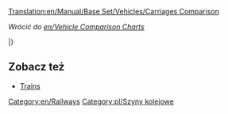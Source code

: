 [[Translation:en/Manual/Base Set/Vehicles/Carriages Comparison]]

''Wrócić do [[en/Vehicle Comparison Charts]]''{{en/-right}}

<!--{{TrainCarriageHeader}}-->{{pl/NagłówekWagonuKolejowego}}

{{en/TrainCarriageRow|climate=TSR_
|name=[[pl/Manual/Base Set/Vehicles/Wagon opancerzony|Armoured Van]] [[File:en/Armouredvan.png]]
|costGBP=1,494
|costUSD=2,988
|weightEmpty=30
|weightRail=32
|weightMonoRail=33 
|weightMagLev=33
|cargoType=kosztowności/złoto/diamenty
|capacityRail=20 worków
|capacityMonoRail=25 bags
|capacityMagLev=27 bags
}}

{{en/TrainCarriageRow|
___Y|[[en/Manual/Base Set/Vehicles/Battery Truck]]|1,148|2,296|18|23|24|25|batteries|22|27|29}}

{{en/TrainCarriageRow|
___Y|[[en/Manual/Base Set/Vehicles/Bubble Van]]|1,113|2,226|21|22|22|22|bubbles|20|25|27}}

{{en/TrainCarriageRow|
___Y|[[en/Manual/Base Set/Vehicles/Candyfloss Hopper]]|1,042|2,084|20|50|55|57|candyfloss|30 tonnes|35 tonnes|37 tonnes}}

{{en/TrainCarriageRow|
TS__|[[pl/Manual/Base Set/Vehicles/Wagon na węgiel|Coal Car]] [[File:en/Coaltruck.png]]|1,031|2,062|18|48|53|55|węgiel|30 ton|35 tonnes|37 tonnes}}

{{en/TrainCarriageRow|___Y|[[en/Manual/Base Set/Vehicles/Cola Tanker]]|1,066|2,132|24|49|54|56|cola|25,000 litres|30,000 litres|32,000 litres}}

{{en/TrainCarriageRow|
__R_|[[pl/Manual/Base Set/Vehicles/Wagon na rudę miedzi|Copper Ore Hopper]] [[File:en/Copperorehopper.png]]|1,048|2,096|19|49|54|56|ruda miedzi|30 ton|35 tonnes|37 tonnes}}

{{en/TrainCarriageRow|
___Y|[[en/Manual/Base Set/Vehicles/Fizzy Drink Truck]]|1,130|2,260|18|21|21|22|fizzy drinks|25|30|32}}

{{en/TrainCarriageRow|
_SR_|[[pl/Manual/Base Set/Vehicles/Wagon na żywność|Food Van]] [[File:en/Foodvan.png]]|1,119|2,238|22|47|52|54|żywność|25 ton|30 tonnes|32 tonnes}}

{{en/TrainCarriageRow|
__R_|[[pl/Manual/Base Set/Vehicles/Wagon na owoce|Fruit Truck]] [[File:en/Fruittruck.png]]|1,066|2,132|18|43|48|50|owoc|25 ton|30 tonnes|32 tonnes}}

{{en/TrainCarriageRow|
TSR_|[[pl/Manual/Base Set/Vehicles/Wagon towarowy|Goods Van]] [[File:en/Goodsvan.png]]|1,113|2,226|21|33|36|37|towary|25 skrzyń|30 crates|32 crates}}

{{en/TrainCarriageRow|
TSR_|[[pl/Manual/Base Set/Vehicles/Wagon na ziarno|Grain Hopper]] [[File:en/Grainhopper.png]]|1,066|2,132|19|49|54|56|ziarno|30 tonnes|35 tonnes|37 tonnes}}

{{en/TrainCarriageRow|
T___|[[pl/Manual/Base Set/Vehicles/Wagon na rudę żelaza|Iron Ore Hopper]] [[File:en/Ironorehopper.png]]|1,048|2,096|19|49|54|56|ruda żelaza|30 ton|35 tonnes|37 tonnes}}

{{en/TrainCarriageRow|
TS__|[[pl/Manual/Base Set/Vehicles/Wagon na żywiec|Livestock Van]] [[File:en/Livestockvan.png]]|1,125|2,250|20|24|25|26|żywiec|25 sztuk|30 items|32 items}}

{{en/TrainCarriageRow|
TSRY|[[pl/Manual/Base Set/Vehicles/Wagon pocztowy|Mail Van]] [[File:en/Mailvan.png]]|1,335|2,670|21|28|29|30|poczta|30 toreb|35 bags|37 bags}}

{{en/TrainCarriageRow|
TSR_|[[pl/Manual/Base Set/Vehicles/Cysterna na ropę|Oil Tanker]] [[File:en/Oiltanker.png]]|1,171|2,342|24|54|59|61|nafta|30,000|35,000|37,000 litrów}}

{{en/TrainCarriageRow|
_S__|[[pl/Manual/Base Set/Vehicles/Wagon na papier|Paper Truck]] [[File:en/Papertruck.png]]|1,148|2,296|18|38|43|45|papier|20 ton|25 tonnes|27 tonnes}}

{{en/TrainCarriageRow|
TSRY|[[pl/Manual/Base Set/Vehicles/Przewóz pasażerski|Passenger Carriage]] [[File:en/Passengercarriage.png]]|1,447|2,894|25|27|27|27|pasażerowie|40|45|47}}

{{en/TrainCarriageRow|
___Y|[[en/Manual/Base Set/Vehicles/Plastic Truck]]|1,119|2,238|18|48|53|55|plastic|30,000 litres|35,000 litres|37,000 litres}}

{{en/TrainCarriageRow|
__R_|[[pl/Manual/Base Set/Vehicles/Wagon na kauczuk|Rubber Truck]] [[File:en/Rubbertruck.png]]|1,083|2,166|19|40|45|47|kauczuk|21,000 litrów|26,000 litrów|28,000 litrów}}

{{en/TrainCarriageRow|
T___|[[pl/Manual/Base Set/Vehicles/Wagon na stal|Steel Truck]] [[File:en/Steeltruck.png]]|1,148|2,296|18|38|43|45|stal|20 ton|25 ton|27 ton}}

{{en/TrainCarriageRow|
___Y|[[en/Manual/Base Set/Vehicles/Sugar Truck]]|1,031|2,062|19|49|54|56|sugar|30 tonnes|35 tonnes|37 tonnes}}

{{en/TrainCarriageRow|
___Y|[[en/Manual/Base Set/Vehicles/Sweet Van]]|1,060|2,120|21|28|30|31|sweets|25 bags|30 bags|32 bags}}

{{en/TrainCarriageRow|
___Y|[[en/Manual/Base Set/Vehicles/Toffee Hopper]]|1,125|2,250|20|50|55|57|toffee|30 tonnes|35 tonnes|37 tonnes}}

{{en/TrainCarriageRow|
___Y|[[en/Manual/Base Set/Vehicles/Toy Van]]|1,072|2,144|21|23|24|24|toys|20|25|27}}

{{en/TrainCarriageRow|
__R_|[[pl/Manual/Base Set/Vehicles/Cysterna na wodę|Water Tanker]] [[File:en/Watertanker.png]]|1,166|2,332|25|50|55|57|woda|25,000 litrów|30,000 litrów|32,000 litrów}}

{{en/TrainCarriageRow|
TSR_|[[pl/Manual/Base Set/Vehicles/Wagon na drewno|Wood Truck]] [[File:en/Woodtruck.png]]|1,060|2,120|16|46|51|53|drewno|30 ton|35 ton|37 ton}}

|}

==Zobacz też==
* [[pl/Manual/Base Set/Vehicles/Pociągi#Lista lokomotyw i wagonów|Trains]]

[[Category:en/Railways]][[Category:pl/Szyny kolejowe]]